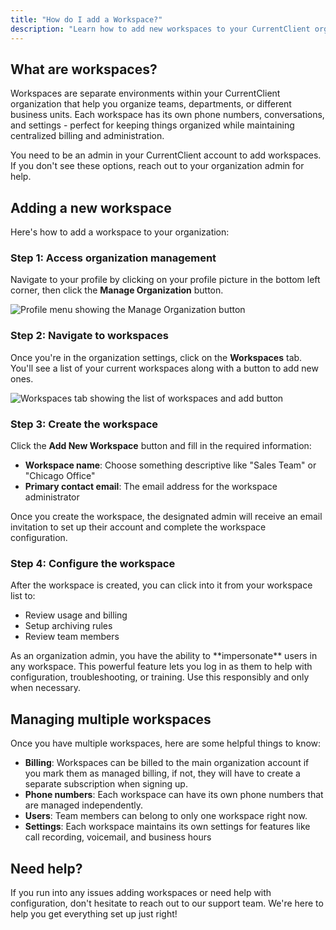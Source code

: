 ```yaml
---
title: "How do I add a Workspace?"
description: "Learn how to add new workspaces to your CurrentClient organization for team members or separate business units"
---
```


## What are workspaces?

Workspaces are separate environments within your CurrentClient organization that help you organize teams, departments, or different business units. Each workspace has its own phone numbers, conversations, and settings - perfect for keeping things organized while maintaining centralized billing and administration.

<Note>
  You need to be an admin in your CurrentClient account to add workspaces. If
  you don't see these options, reach out to your organization admin for help.
</Note>

## Adding a new workspace

Here's how to add a workspace to your organization:

### Step 1: Access organization management

Navigate to your profile by clicking on your profile picture in the bottom left corner, then click the **Manage Organization** button.

<Frame>
  <img
    src="/images/explainers/cc-profile-button.png"
    alt="Profile menu showing the Manage Organization button"
    className="rounded-xl"
  />
</Frame>

### Step 2: Navigate to workspaces

Once you're in the organization settings, click on the **Workspaces** tab. You'll see a list of your current workspaces along with a button to add new ones.

<Frame>
  <img
    src="/images/explainers/cc-workspace-list-button.png"
    alt="Workspaces tab showing the list of workspaces and add button"
    className="rounded-xl"
  />
</Frame>

### Step 3: Create the workspace

Click the **Add New Workspace** button and fill in the required information:

- **Workspace name**: Choose something descriptive like "Sales Team" or "Chicago Office"
- **Primary contact email**: The email address for the workspace administrator

Once you create the workspace, the designated admin will receive an email invitation to set up their account and complete the workspace configuration.

### Step 4: Configure the workspace

After the workspace is created, you can click into it from your workspace list to:

- Review usage and billing
- Setup archiving rules
- Review team members

<Tip>
  As an organization admin, you have the ability to **impersonate** users in any
  workspace. This powerful feature lets you log in as them to help with
  configuration, troubleshooting, or training. Use this responsibly and only
  when necessary.
</Tip>

## Managing multiple workspaces

Once you have multiple workspaces, here are some helpful things to know:

- **Billing**: Workspaces can be billed to the main organization account if you mark them as managed billing, if not, they will have to create a separate subscription when signing up.
- **Phone numbers**: Each workspace can have its own phone numbers that are managed independently.
- **Users**: Team members can belong to only one workspace right now.
- **Settings**: Each workspace maintains its own settings for features like call recording, voicemail, and business hours

## Need help?

If you run into any issues adding workspaces or need help with configuration, don't hesitate to reach out to our support team. We're here to help you get everything set up just right!
